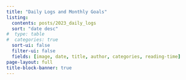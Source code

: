 ```yaml
---
title: "Daily Logs and Monthly Goals"
listing:
  contents: posts/2023_daily_logs
  sort: "date desc"
#  type: table
#  categories: true
  sort-ui: false
  filter-ui: false
  fields: [image, date, title, author, categories, reading-time]
page-layout: full
title-block-banner: true
---
```


